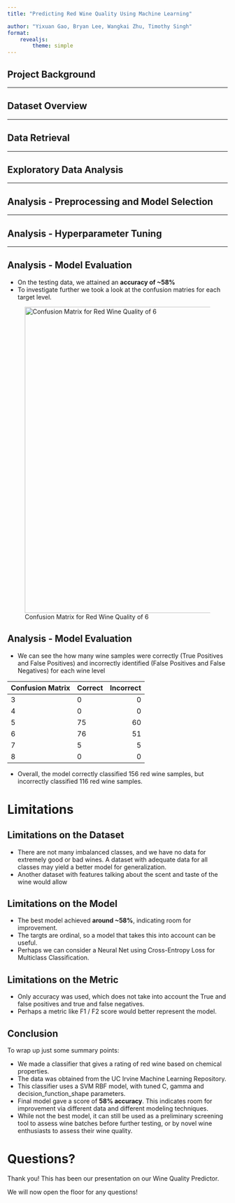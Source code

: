 ```yaml
---
title: "Predicting Red Wine Quality Using Machine Learning"

author: "Yixuan Gao, Bryan Lee, Wangkai Zhu, Timothy Singh"
format: 
    revealjs:
        theme: simple
---
```


## Project Background

---

## Dataset Overview

---

## Data Retrieval

---

## Exploratory Data Analysis

---

## Analysis - Preprocessing and Model Selection

---

## Analysis - Hyperparameter Tuning

---

## Analysis - Model Evaluation


- On the testing data, we attained an **accuracy of ~58%**
- To investigate further we took a look at the confusion matries for each target level.

::: {.pull-up}
![Confusion Matrix for Red Wine Quality of 6](img/confusion_matrix_class_6.png){width=700 fig-align="center"}
:::

## Analysis - Model Evaluation

- We can see the how many wine samples were correctly (True Positives and False Positives) and incorrectly identified (False Positives and False Negatives) for each wine level

| Confusion Matrix | Correct | Incorrect |
|------------------|:--------|----------:|
| 3                | 0       |         0 |
| 4                | 0       |         0 |
| 5                | 75      |        60 |
| 6                | 76      |        51 |
| 7                | 5       |         5 |
| 8                | 0       |         0 |


- Overall, the model correctly classified $156$ red wine samples, but incorrectly classified $116$ red wine samples.

# Limitations

## Limitations on the Dataset
- There are not many imbalanced classes, and we have no data for extremely good or bad wines. A dataset with adequate data for all classes may yield a better model for generalization.
- Another dataset with features talking about the scent and taste of the wine would allow 

## Limitations on the Model
- The best model achieved **around ~58%**, indicating room for improvement.
- The targts are ordinal, so a model that takes this into account can be useful.
- Perhaps we can consider a Neural Net using Cross-Entropy Loss for Multiclass Classification.

## Limitations on the Metric
- Only accuracy was used, which does not take into account the True and false positives and true and false negatives.
- Perhaps a metric like F1 / F2 score would better represent the model.


## Conclusion

To wrap up just some summary points:

- We made a classifier that gives a rating of red wine based on chemical properties.
- The data was obtained from the UC Irvine Machine Learning Repository.
- This classifier uses a SVM RBF model, with tuned C, gamma and decision_function_shape parameters.
- Final model gave a score of **58% accuracy**. This indicates room for improvement via different data and different modeling techniques.
- While not the best model, it can still be used as a preliminary screening tool to assess wine batches before further testing, or by novel wine enthusiasts to assess their wine quality.



# Questions?

Thank you! This has been our presentation on our Wine Quality Predictor. 

We will now open the floor for any questions!
